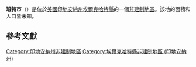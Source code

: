 {{noteTA
|G1=USState
|G2=地名
|G3=Unit
}}
{{Infobox settlement
|official_name            = 班特市
|native_name = Bainter Town
|settlement_type          = [[非建制地區|非建制地區]]
|image_skyline            = 
|imagesize                = 
|pushpin_map              = USA Indiana
|pushpin_label            = 班特市
|pushpin_label_position   = top
|pushpin_map_caption      = 班特市在印地安納州的位置
|subdivision_type         = [[世界政區索引|國家]]
|subdivision_type1        = [[美国州份|州份]]
|subdivision_type2        = [[印地安納州行政区划|縣]]
|subdivision_name         = [[美国|美国]]
|subdivision_name1        = [[印地安納州|印地安納州]]
|subdivision_name2        = [[埃爾克哈特縣_(印地安納州)|埃爾克哈特縣]]
|elevation_ft             = 810
|elevation_m              = 247
|area_total_km2           = 
|area_total_sq_mi         = 
|area_land_km2            = 
|area_land_sq_mi          = 
|area_water_km2           = 
|area_water_sq_mi         = 
|population_as_of         = 2010
|population_footnotes     = 
|population_total         = 
|population_metro         = 
|population_density_km2   = auto
|population_density_sq_mi = auto
|timezone                 = [[北美东部时区|北美东部时区]]
|utc_offset               = -5
|coordinates              = {{coord|41|31|01|N|85|49|02|W|display=inline,title}}
| coor_pinpoint           = 
| coordinates_footnotes   = 
|timezone_DST             = EDT
|utc_offset_DST           = -4
|postal_code_type         = [[美國郵區編號|郵區編號]]
|postal_code              = 47553
|area_code                = {{link-en|电话区号574|Area code 574|574}}
|blank_name = [[地名信息系统|GNIS ID]]
|blank_info = 430414<ref name="GNIS">{{cite gnis|430414|Bainter Town}}</ref>
}}
'''班特市'''（{{lang-en|Bainter Town}}）是位於[[美國|美國]][[印地安納州|印地安納州]][[埃爾克哈特縣_(印地安納州)|埃爾克哈特縣]]的一個[[非建制地區|非建制地區]]。該地的面積和人口皆未知。

== 參考文獻 ==
{{reflist}}

{{埃爾克哈特縣 (印地安納州)}}

{{DEFAULTSORT:Bainter Town}}
[[Category:印地安納州非建制地區|Category:印地安納州非建制地區]]
[[Category:埃爾克哈特縣非建制地區_(印地安納州)|Category:埃爾克哈特縣非建制地區 (印地安納州)]]

{{Indiana-geo-stub}}